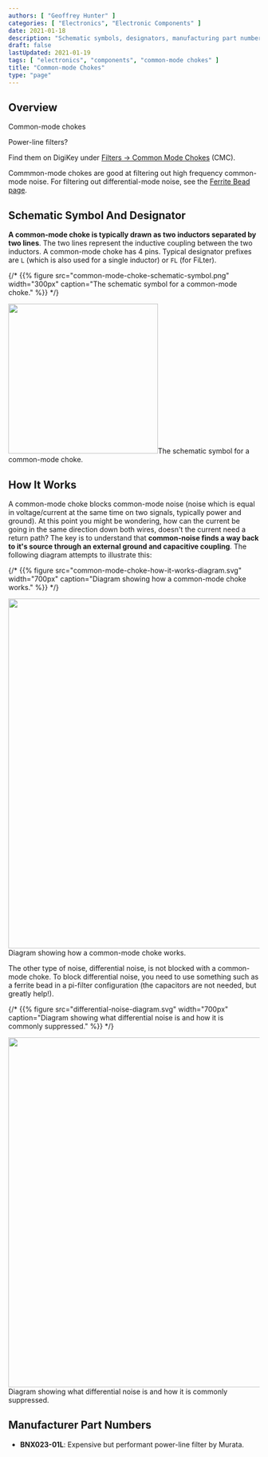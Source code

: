 ```yaml
---
authors: [ "Geoffrey Hunter" ]
categories: [ "Electronics", "Electronic Components" ]
date: 2021-01-18
description: "Schematic symbols, designators, manufacturing part numbers are more info about common-mode chokes."
draft: false
lastUpdated: 2021-01-19
tags: [ "electronics", "components", "common-mode chokes" ]
title: "Common-mode Chokes"
type: "page"
---
```



<WarningIsNotes />

## Overview

Common-mode chokes 

Power-line filters?

Find them on DigiKey under [Filters -> Common Mode Chokes](https://www.digikey.co.nz/products/en/filters/common-mode-chokes/839) (CMC).

Commmon-mode chokes are good at filtering out high frequency common-mode noise. For filtering out differential-mode noise, see the [Ferrite Bead page](/electronics/components/ferrite-beads/).

## Schematic Symbol And Designator

**A common-mode choke is typically drawn as two inductors separated by two lines**. The two lines represent the inductive coupling between the two inductors. A common-mode choke has 4 pins. Typical designator prefixes are `L` (which is also used for a single inductor) or `FL` (for FiLter).

{/* {{% figure src="common-mode-choke-schematic-symbol.png" width="300px" caption="The schematic symbol for a common-mode choke." %}} */}

<Image src={common_mode_choke_schematic_symbol} width="300">The schematic symbol for a common-mode choke.</Image>

## How It Works

A common-mode choke blocks common-mode noise (noise which is equal in voltage/current at the same time on two signals, typically power and ground). At this point you might be wondering, how can the current be going in the same direction down both wires, doesn't the current need a return path? The key is to understand that **common-noise finds a way back to it's source through an external ground and capacitive coupling**. The following diagram attempts to illustrate this: 

{/* {{% figure src="common-mode-choke-how-it-works-diagram.svg" width="700px" caption="Diagram showing how a common-mode choke works." %}} */}

<Image src={common_mode_choke_how_it_works_diagram} width="700">Diagram showing how a common-mode choke works.</Image>

The other type of noise, differential noise, is not blocked with a common-mode choke. To block differential noise, you need to use something such as a ferrite bead in a pi-filter configuration (the capacitors are not needed, but greatly help!).

{/* {{% figure src="differential-noise-diagram.svg" width="700px" caption="Diagram showing what differential noise is and how it is commonly suppressed." %}} */}

<Image src={differential_noise_diagram} width="700">Diagram showing what differential noise is and how it is commonly suppressed.</Image>

## Manufacturer Part Numbers

* **BNX023-01L**: Expensive but performant power-line filter by Murata. 
